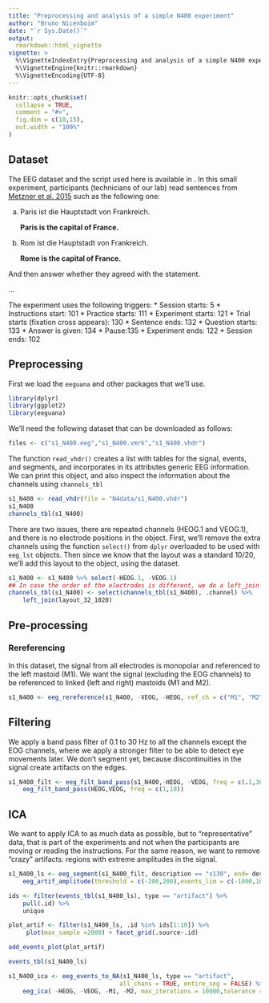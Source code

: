 ```yaml
---
title: "Preprocessing and analysis of a simple N400 experiment"
author: "Bruno Nicenboim"
date: "`r Sys.Date()`"
output: 
  rmarkdown::html_vignette
vignette: >
  %\VignetteIndexEntry{Preprocessing and analysis of a simple N400 experiment}
  %\VignetteEngine{knitr::rmarkdown}
  %\VignetteEncoding{UTF-8}
---
```


```r
knitr::opts_chunk$set(
  collapse = TRUE,
  comment = "#>",
  fig.dim = c(10,15),
  out.width = "100%"
)
```



## Dataset

The EEG dataset and the script used here is available in [](). In this small experiment, participants (technicians of our lab) read sentences from [Metzner et al. 2015]( https://doi.org/10.1162/jocn_a_00731) such as the following one:

a. Paris ist die Hauptstadt von	Frankreich.

   **Paris is the capital of France.**
   
b. Rom ist die Hauptstadt von Frankreich.

   **Rome is the capital of France.**

And then answer whether they agreed with the statement.

...


The experiment uses the following triggers:
* Session starts: 5
* Instructions start: 101
* Practice starts: 111
* Experiment starts: 121
* Trial starts (fixation cross appears): 130
* Sentence ends: 132
* Question starts: 133
* Answer is given: 134
* Pause:135
* Experiment ends: 122
* Session ends: 102


## Preprocessing

First we load the `eeguana` and other packages that we'll use.

```r
library(dplyr)
library(ggplot2)
library(eeguana)
```

We'll need the following dataset that can be downloaded as follows:
```r
files <- c("s1_N400.eeg","s1_N400.vmrk","s1_N400.vhdr")
```


The function `read_vhdr()` creates a list with tables for the signal, events, and
segments, and incorporates in its attributes generic EEG information. We can print this object, and also inspect the information about the channels  using `channels_tbl`

```r
s1_N400 <- read_vhdr(file = "N4data/s1_N400.vhdr")
s1_N400
channels_tbl(s1_N400)
```

There are two issues, there are repeated channels (HEOG.1 and VEOG.1), and there is no electrode positions in the object. First, we'll remove the extra channels using the function `select()` from `dplyr` overloaded to be used with `eeg_lst` objects. Then since we know that the layout was a standard 10/20, we'll add this layout to the object, using the dataset.


```r
s1_N400 <- s1_N400 %>% select(-HEOG.1, -VEOG.1)
## In case the order of the electrodes is different, we do a left_join instead of replacing the table:
channels_tbl(s1_N400) <- select(channels_tbl(s1_N400), .channel) %>%
    left_join(layout_32_1020)
```

## Pre-processing

### Rereferencing
In this dataset, the signal from all electrodes is monopolar and referenced to the left mastoid (M1). We want the signal (excluding the EOG channels) to be referenced to linked (left and right) mastoids (M1 and M2).

```r
s1_N400 <- eeg_rereference(s1_N400, -VEOG, -HEOG, ref_ch = c("M1", "M2") )

```

## Filtering

We apply a band pass filter of 0.1 to 30 Hz to all the channels except the EOG channels, where we apply a stronger filter to be able to detect eye movements later. We don't segment yet, because discontinuities in the signal create artifacts on the edges.

```r
s1_N400_filt <- eeg_filt_band_pass(s1_N400,-HEOG, -VEOG, freq = c(.1,30)) %>%
    eeg_filt_band_pass(HEOG,VEOG, freq = c(1,10))
```


## ICA

We want to apply ICA to as much data as possible, but to "representative" data, that is part of the experiments and not when the participants are moving or reading the instructions. For the same reason, we want to remove "crazy" artifacts: regions with extreme amplitudes in the signal.

```r
s1_N400_ls <- eeg_segment(s1_N400_filt, description == "s130", end= description == "s134") %>%
    eeg_artif_amplitude(threshold = c(-200,200),events_lim = c(-1000,1000), unit = "ms")

ids <- filter(events_tbl(s1_N400_ls), type == "artifact") %>%
    pull(.id) %>%
    unique

plot_artif <- filter(s1_N400_ls, .id %in% ids[1:10]) %>%
     plot(max_sample =2000) + facet_grid(.source~.id)

add_events_plot(plot_artif)

events_tbl(s1_N400_ls)

s1_N400_ica <- eeg_events_to_NA(s1_N400_ls, type == "artifact",
                               all_chans = TRUE, entire_seg = FALSE) %>%
    eeg_ica( -HEOG, -VEOG, -M1, -M2, max_iterations = 10000,tolerance = 1e-18,na.rm=TRUE)


```

